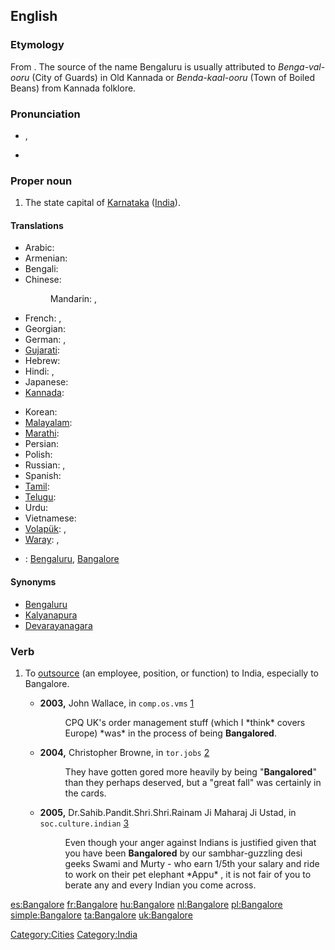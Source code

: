 {{wikipedia}}
==English==

===Etymology===
From {{etyl|kn|en}} {{term|ಬೆಂಗಳೂರು|tr=beṅgaḷūru|sc=Knda}}. The source of the name Bengaluru is usually attributed to ''Benga-val-ooru'' (City of Guards) in Old Kannada or ''Benda-kaal-ooru'' (Town of Boiled Beans) from Kannada folklore.

===Pronunciation===
* {{IPA|/ˈbæŋɡəlɔː(ɹ)/}}, {{SAMPA|/"b{Ng@lor/}}
* {{rhymes|ɔː(r)}}

===Proper noun===
{{en-proper noun}}

# The state capital of [[Karnataka]] ([[India]]).

====Translations====
{{trans-top|state capital of Karnataka, India}}
* Arabic: {{t|ar|بنغالور|m|tr=banghaluur}} <!-- [[ﺮﻮﻠﺎﻜﺬﺎﺒ]] ??? -->
* Armenian: {{t-|hy|Բենգալուրու|tr=Bengaluru}}
* Bengali: {{t|bn|বেঙ্গালুরু|sc=Beng|xs=Bengali}}
* Chinese:
*: Mandarin: {{t|cmn|班加羅爾|sc=Hani}},  {{t|cmn|班加罗尔|tr=Bānjiāluó'ěr|sc=Hani}}
* French: {{t+|fr|Bangalore|m}},  {{t|fr|Bengaluru|m}}
* Georgian: {{t|ka|ბენგალურუ|sc=Geor|xs=Georgian}}
* German: {{t-|de|Bangalore|n}},  {{t|de|Bengaluru|n}}
* [[Gujarati]]: {{t|gu|બેંગલોર|sc=Gujr|xs=Gujarati}}
* Hebrew: {{t|he|בנגלור}}
* Hindi: {{t-|hi|बंगलूर|tr=baṅgalūr|xs=Hindi}},  {{t-|hi|बंगलोर|tr=baṅgalor|xs=Hindi}}
* Japanese: {{t|ja|バンガロール|tr=Bangarōru}}
* [[Kannada]]: {{t-|kn|ಬೆಂಗಳೂರು|tr=beṅgaḷūru|sc=Knda|xs=Kannada}}
{{trans-mid}}
* Korean: {{t|ko|벵갈루루|tr=Benggalluru|sc=Hang}}
* [[Malayalam]]: {{t|ml|ബെംഗളൂരു|sc=Mlym|xs=Malayalam}}
* [[Marathi]]: {{t-|mr|बंगलोर|sc=Deva|xs=Marathi}}
* Persian: {{t|fa|بنگالورو|xs=Persian}}
* Polish: {{t|pl|Bangalur|m}}
* Russian: {{t-|ru|Бангалор|m|tr=Bangalór}},  {{t|ru|Бенгалуру|m|tr=Bengalúru}}
* Spanish: {{t+|es|Bangalore|m}}
* [[Tamil]]: {{t|ta|பெங்களூர்|xs=Tamil}}
* [[Telugu]]: {{t|te|బెంగుళూరు}}
* Urdu: {{t|ur|بنگلور|xs=Urdu}} <!-- [[ﺮﻮﻠﺎﻜﺬﺒ]] ??? -->
* Vietnamese: {{t|vi|Bengaluru|xs=Vietnamese}}
* [[Volapük]]: {{t-|vo|Bangalore|xs=Volapük}},  {{t|vo|Bangaluru|xs=Volapük}}
* [[Waray]]: {{tø|war|Bangalore}},  {{tø|war|Bangaluru}}
{{trans-bottom}}

{{checktrans-top}}
* {{ttbc|French}}: [[Bengaluru]], [[Bangalore]]
{{trans-bottom}}

====Synonyms====
* [[Bengaluru]]
* [[Kalyanapura]] {{qualifier|former name}}
* [[Devarayanagara]] {{qualifier|former name}}

===Verb===
{{en-verb|Bangalor|es}}

# {{business}} To [[outsource]] (an employee, position, or function) to India, especially to Bangalore.
#* '''2003,''' John Wallace, in <tt>comp.os.vms</tt> [http://groups.google.com/group/comp.os.vms/msg/ce77d22d1295d23f?dmode=source&hl=en]
#*: CPQ UK's order management stuff (which I *think* covers Europe) *was* in the process of being '''Bangalored'''.
#* '''2004,''' Christopher Browne, in <tt>tor.jobs</tt> [http://groups.google.com/group/tor.jobs/msg/15ded27663ed52bc?dmode=source&hl=en]
#*: They have gotten gored more heavily by being "'''Bangalored'''" than they perhaps deserved, but a "great fall" was certainly in the cards.
#* '''2005,''' Dr.Sahib.Pandit.Shri.Shri.Rainam Ji Maharaj Ji Ustad, in <tt>soc.culture.indian</tt> [http://groups.google.com/group/soc.culture.indian/msg/f44afa71b51ada83?dmode=source]
#*: Even though your anger against Indians is  justified given that you have been '''Bangalored''' by our sambhar-guzzling desi geeks Swami and Murty - who earn 1/5th your salary and ride to work on their pet elephant *Appu* , it is not fair of you to berate any and every Indian you come across.

[[Category:Cities]]
[[Category:India]]

[[es:Bangalore]]
[[fr:Bangalore]]
[[hu:Bangalore]]
[[nl:Bangalore]]
[[pl:Bangalore]]
[[simple:Bangalore]]
[[ta:Bangalore]]
[[uk:Bangalore]]